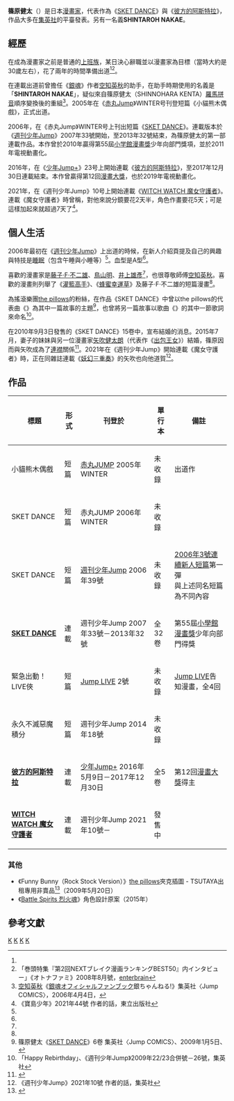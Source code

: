 {{Infobox 漫畫家
|圖片=
|逝世地點=
|簽名=
|獎項= 第55屆[[小學館漫畫獎|小學館漫畫獎]]少年向部門<br>第12回[[漫畫大獎|漫畫大獎]]
|代表作= 《[[SKET_DANCE|SKET DANCE]]》<br>《[[彼方的阿斯特拉|彼方的阿斯特拉]]》
|類型=[[少年漫畫|少年漫畫]]
|活躍時期=2005年－
|職業=[[漫画家|漫画家]]
|國籍= 日本
|配偶 = 已婚
|親屬 = [[矢吹健太朗|矢吹健太朗]]（連襟）
|逝世日期=
|姓名=篠原健太
|出生地點={{JPN}}[[千葉縣|千葉縣]]<ref name="akamaru">《[[赤丸JUMP|赤丸JUMP]]》2005年 WINTER，[[集英社|集英社]]</ref><ref name="honshi">「新人介紹頁」.《[[週刊少年Jump|週刊少年Jump]]》2006年39號，[[集英社|集英社]]</ref>
|出生日期= {{Birth date and age|year=1974|month=1|day=9}}
|附註=
|畫像尺寸=
|畫像=
|官方網站=}}
{{japanese|japanese=篠原健太|kana=しのはら けんた|romaji=Shinohara Kenta}}

'''篠原健太'''（{{bd|1974年|1月9日|}}）是日本[[漫畫家|漫畫家]]，代表作為《[[SKET_DANCE|SKET DANCE]]》與《[[彼方的阿斯特拉|彼方的阿斯特拉]]》，作品大多在[[集英社|集英社]]的平臺發表。另有一名義'''SHINTAROH NAKAE'''。

== 經歷 ==
在成為漫畫家之前是普通的[[上班族|上班族]]，某日決心辭職並以漫畫家為目標（當時大約是30歲左右），花了兩年的時間準備出道<ref name="akamaru" /><ref>「巻頭特集『第2回NEXTブレイク漫画ランキングBEST50』内インタビュー」《オトナファミ》2008年8月號，[[enterbrain|enterbrain]]</ref>。

在連載出道前曾擔任《[[銀魂|銀魂]]》作者[[空知英秋|空知英秋]]的助手，在助手時期使用的名義是「'''SHINTAROH NAKAE'''」，疑似來自篠原健太（SHINNOHARA KENTA）[[羅馬拼音|羅馬拼音]]順序變換後的重組<ref name="gintama">[[空知英秋|空知英秋]]《[[銀魂|銀魂]]オフィシャルファンブック銀ちゃんねる!》集英社〈Jump COMICS〉，2006年4月4日，{{ISBN|978-4-08-874086-7}}</ref>。2005年在《[[週刊少年Jump的增刊號|赤丸Jump]]》WINTER号刊登短篇《小貓熊木偶戲》，正式出道。

2006年，在《赤丸Jump》WINTER号上刊出短篇《[[SKET_DANCE|SKET DANCE]]》。連載版本於《[[週刊少年Jump|週刊少年Jump]]》2007年33號開始，至2013年32號結束，為篠原健太的第一部連載作品。本作曾於2010年贏得第55屆[[小学館漫畫獎|小学館漫畫獎]]少年向部門獎項，並於2011年電視動畫化。

2016年，在《[[少年Jump+|少年Jump+]]》23号上開始連載《[[彼方的阿斯特拉|彼方的阿斯特拉]]》，至2017年12月30日連載結束。本作曾贏得第12回[[漫畫大獎|漫畫大獎]]，也於2019年電視動畫化。

2021年，在《週刊少年Jump》10号上開始連載《[[WITCH_WATCH|WITCH WATCH 魔女守護者]]》。連載《魔女守護者》時曾稱，對他來說分鏡要花2天半，角色作畫要花5天；可是這樣加起來就超過7天了<ref>《寶島少年》2021年44號 作者的話，東立出版社</ref>。

== 個人生活 ==
2006年最初在《[[週刊少年Jump|週刊少年Jump]]》上出道的時候，在新人介紹頁提及自己的興趣與特技是[[睡眠|睡眠]]（包含午睡與小睡等）<ref name="honshi"/>。血型是A型<ref name="gintama"/>。

喜歡的漫畫家是[[藤子·F·不二雄|藤子·F·不二雄]]、[[鳥山明|鳥山明]]、[[井上雄彥|井上雄彥]]<ref name="honshi"/>，也很尊敬師傅[[空知英秋|空知英秋]]。喜歡的漫畫則列舉了《[[灌籃高手|灌籃高手]]》、《[[蜂蜜幸運草|蜂蜜幸運草]]》及藤子·F·不二雄的短篇漫畫<ref name="honshi"/>。

為搖滾樂團[[the_pillows|the pillows]]的粉絲，在作品《SKET DANCE》中曾以the pillows的代表曲《{{Link-ja|Funny Bunny}}》為其中一篇故事的主題<ref name="sd06">篠原健太《[[SKET_DANCE|SKET DANCE]]》6卷 集英社〈Jump COMICS〉、2009年1月5日、{{ISBN|978-4-08-874619-7}}</ref>，也曾將另一篇故事以歌曲《{{lang|ja|アナザーモーニング}}》的其中一節歌詞來命名<ref>「Happy Rebirthday」、《週刊少年Jump》2009年22/23合併號－26號，集英社</ref>。

在2010年9月3日發售的《SKET DANCE》15卷中，宣布結婚的消息。2015年7月，妻子的妹妹與另一位漫畫家[[矢吹健太朗|矢吹健太朗]]（代表作《[[出包王女|出包王女]]》）結婚，篠原因而與矢吹成為了[[連襟|連襟]]關係<ref>{{Cite web |url=https://twitter.com/kentashinohara_/status/1123091530493771777 |title=篠原健太 on Twitter |accessdate=2021-02-13 |archiveurl=https://web.archive.org/web/20201108000504/https://twitter.com/kentashinohara_/status/1123091530493771777 |archivedate=2020-11-08 |dead-url=yes }}</ref>。2021年在《週刊少年Jump》開始連載《魔女守護者》時，正在同雜誌連載《[[妖幻三重奏|妖幻三重奏]]》的矢吹也向他道賀<ref>《週刊少年Jump》2021年10號 作者的話，集英社</ref>。

== 作品 ==
{| class="wikitable" style="font-size:small;"
! 標題 !! 形式 !! 刊登於 !! 單行本 !! 備註 
|-
| 小貓熊木偶戲<br>{{lang|ja|レッサーパンダ・パペットショー}} || 短篇 || [[赤丸JUMP|赤丸JUMP]] 2005年 WINTER || 未收錄 || 出道作
|-
| SKET DANCE || 短篇 || 赤丸JUMP 2006年 WINTER || 未收錄 || 
|-
| SKET DANCE || 短篇 || [[週刊少年Jump|週刊少年Jump]] 2006年39號 || 未收錄 || [[金未來杯|2006年3號連續新人短篇]]第一彈<br>與上述同名短篇為不同內容
|-
| '''[[SKET_DANCE|SKET DANCE]]''' || 連載 || 週刊少年Jump 2007年33號－2013年32號 || 全32卷 || 第55屆[[小學館漫畫獎|小學館漫畫獎]]少年向部門得獎
|-
| 緊急出動！LIVE俠<br>{{lang|ja|緊急発進！LIVEマン}} || 短篇 || [[週刊少年Jump的增刊號|Jump LIVE]] 2號|| 未收錄 || [[週刊少年Jump的增刊號|Jump LIVE]]告知漫畫，全4回
|-
| 永久不滅惡魔積分<br>{{lang|ja|永久不滅 デビルポイント}} || 短篇 || 週刊少年Jump 2014年18號 || 未收錄 || 
|-
| '''[[彼方的阿斯特拉|彼方的阿斯特拉]]'''<br>{{lang|ja|彼方のアストラ}} || 連載 || [[少年Jump+|少年Jump+]] 2016年5月9日－2017年12月30日 || 全5卷 || 第12回[[漫畫大獎|漫畫大獎]]得主
|-
| '''[[WITCH_WATCH|WITCH WATCH 魔女守護者]]'''<br>{{lang|ja|ウィッチウォッチ}} || 連載 || 週刊少年Jump 2021年10號－ || 發售中 ||
|}

=== 其他 ===
* 《Funny Bunny（Rock Stock Version）》[[the_pillows|the pillows]]夾克插圖 - TSUTAYA出租專用非賣品<ref>{{Cite web |title=release |url=http://pillows.jp/20th/p/index.php?page=release |website=the pillows 20th Anniversary |accessdate=2020-11-26 |archive-date=2021-03-16 |archive-url=https://web.archive.org/web/20210316142504/http://pillows.jp/20th/p/index.php?page=release |dead-url=no }}</ref>（2009年5月20日）
*《[[Battle_Spirits_烈火魂|Battle Spirits 烈火魂]]》角色設計原案（2015年）

== 參考文獻 ==
{{Reflist}}

{{Authority control}}
[[Category:1974年出生|K]]
[[Category:在世人物|K]]
[[Category:日本漫画家|K]]
[[Category:千葉縣出身人物|K]]